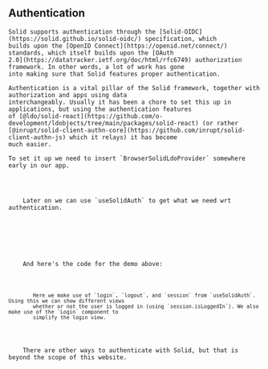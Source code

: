 
<Content>
    <h2 className="subtitle">Authentication</h2>

    Solid supports authentication through the [Solid-OIDC](https://solid.github.io/solid-oidc/) specification, which
    builds upon the [OpenID Connect](https://openid.net/connect/) standards, which itself builds upon the [OAuth
    2.0](https://datatracker.ietf.org/doc/html/rfc6749) authorization framework. In other words, a lot of work has gone
    into making sure that Solid features proper authentication.

    Authentication is a vital pillar of the Solid framework, together with authorization and apps using data
    interchangeably. Usually it has been a chore to set this up in applications, but using the authentication features
    of [@ldo/solid-react](https://github.com/o-development/ldobjects/tree/main/packages/solid-react) (or rather
    [@inrupt/solid-client-authn-core](https://github.com/inrupt/solid-client-authn-js) which it relays) it has become
    much easier.

    To set it up we need to insert `BrowserSolidLdoProvider` somewhere early in our app.
</Content>

<Code language="tsx" id="BrowserSolidLdoProvider" code={browserSolidLdoProvider} noCopy={true}/>

<Content>
    Later on we can use `useSolidAuth` to get what we need wrt authentication.
</Content>

<Box>
    <AuthenticationDemo/>
</Box>

<Content>
    And here's the code for the demo above:
</Content>

<Code language="tsx" id="AuthenticationDemo" code={authenticationDemo} className="line-numbers">
    <CodeStep lines={["5", "7", "10", "12", "18"]} title={"Logging in and out"}>
        Here we make use of `login`, `logout`, and `session` from `useSolidAuth`. Using this we can show different views
        whether or not the user is logged in (using `session.isLoggedIn`). We also make use of the `Login` component to
        simplify the login view.
    </CodeStep>
</Code>

<Content>
    There are other ways to authenticate with Solid, but that is beyond the scope of this website.
</Content>